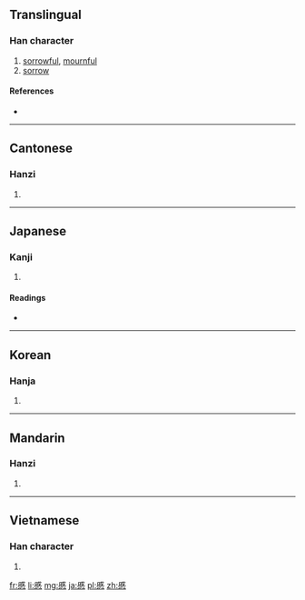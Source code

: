 ==Translingual==

===Han character===
{{Han char|rn=61|rad=心|as=11|sn=15|four=5333<sub>0</sub>|canj=戈火心 (IFP), X戈火心 (XIFP)}}

# [[sorrowful]], [[mournful]]
# [[sorrow]]

====References====
* {{Han ref|kx=0401.130|dkj=11158|dj=0741.040|hdz=42341.130|uh=617C|ud=24956|bh=BCA1|bd=48289}}

----

==Cantonese==

===Hanzi===
{{yue-hanzi|jyut=|y=chik1}}

# {{defn|Cantonese|sort=心11}}

----

==Japanese==

===Kanji===
{{ja-kanji|grade=|rs=心11}}

# {{defn|Japanese|sort=心11}}

====Readings====
* {{ja-readings|on=[[せき]] (seki), [[しゃく]] (shaku), [[しゅく]] (shuku)|kun=[[うれえる]] (ureeru)}}

----

==Korean==

===Hanja===
{{ko-hanja|hangeul=척|eumhun=|rv=cheok|mr=ch'ŏk|y=chek}}

# {{defn|Korean|sort=心11}}

----

==Mandarin==

===Hanzi===
{{cmn-hanzi|pin=[[qī]] ([[qi1]])|wg=ch'i<sup>1</sup>}}

# {{defn|Mandarin|sort=心11}}

----

==Vietnamese==

===Han character===
{{vi-hantu|[[thích]]|rs=心11}}

# {{defn|Vietnamese|sort=心11}}

[[fr:慼]]
[[li:慼]]
[[mg:慼]]
[[ja:慼]]
[[pl:慼]]
[[zh:慼]]
